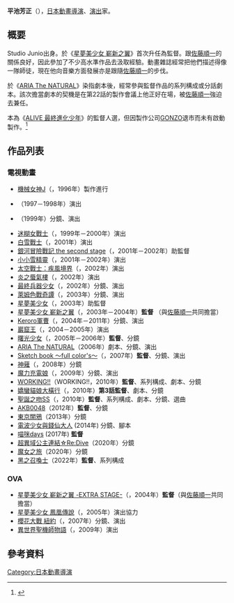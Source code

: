 {{noteTA|G1=Anime}}
{{Japanese|japanese=平池 芳正|kana=ひらいけ よしまさ|romaji=Hiraike Yoshimasa}}

'''平池芳正'''（{{bd||11月16日|catIdx=Hiraike Yoshimasa}}），[[日本動畫|日本動畫]][[導演|導演]]、[[演出|演出]]家。

== 概要 ==
Studio Junio出身。於《[[星夢美少女|星夢美少女 嶄新之翼]]》首次升任為監督。跟[[佐藤順一|佐藤順一]]的關係良好，因此參加了不少高水準作品去汲取經驗。動畫雜誌經常把他們描述得像一隊師徒，現在他向音樂方面發展亦是跟隨[[佐藤順一|佐藤順一]]的步伐。

於《[[水星領航員|ARIA The NATURAL]]》染指劇本後，經常參與監督作品的系列構成或分話劇本。該次擔當劇本的契機是在第22話的製作會議上他正好在場，被[[佐藤順一|佐藤順一]]強迫去兼任。

本為《[[ALIVE_最終進化少年|ALIVE 最終進化少年]]》的監督人選，但因製作公司[[GONZO|GONZO]]退市而未有啟動製作。<ref>{{Cite web |url=http://www.animenewsnetwork.com/encyclopedia/anime.php?id=10077 |title=存档副本 |accessdate=2011-07-06 |archive-date=2010-12-28 |archive-url=https://web.archive.org/web/20101228081457/http://www.animenewsnetwork.com/encyclopedia/anime.php?id=10077 |dead-url=no }}</ref>

== 作品列表 ==
=== 電視動畫 ===
* [[機械女神|機械女神J]]（{{lang|ja|セイバーマリオネットJ}}，1996年）製作進行 
* {{lang|ja|救命戦士ナノセイバー}}（1997－1998年）演出 
* {{lang|ja|パパと踊ろう}}（1999年）分鏡、演出 
* [[迷糊女戰士|迷糊女戰士]]（{{lang|ja|へっぽこ実験アニメーション エクセル・サーガ}}，1999年－2000年）演出 
* [[白雪戰士|白雪戰士]]（{{lang|ja|新白雪姫伝説プリーティア}}，2001年）演出 
* [[銀河冒險戰記|銀河冒險戰記 the second stage]]（{{lang|ja|ヴァンドレッド the second stage}}，2001年－2002年）助監督 
* [[小小雪精靈|小小雪精靈]]（{{lang|ja|ちっちゃな雪使いシュガー}}，2001年－2002年）演出 
* [[太空戰士：疾風境界|太空戰士：疾風境界]]（{{lang|ja|FF：U 〜ファイナルファンタジー:アンリミテッド〜}}，2002年）演出 
* [[炎之蜃氣樓|炎之蜃氣樓]]（{{lang|ja|炎の蜃気楼}}，2002年）演出 
* [[最終兵器少女|最終兵器少女]]（{{lang|ja|最終兵器彼女}}，2002年）分鏡、演出 
* [[萊姆色戰奇譚|萊姆色戰奇譚]]（{{lang|ja|らいむいろ戦奇譚}}，2003年）分鏡、演出 
* [[星夢美少女|星夢美少女]]（{{lang|ja|カレイドスター}}，2003年）助監督 
* [[星夢美少女|星夢美少女 嶄新之翼]]（{{lang|ja|カレイドスター 新たなる翼}}，2003年－2004年）'''監督''' （與[[佐藤順一|佐藤順一]]共同擔當） 
* [[Keroro軍曹|Keroro軍曹]]（{{lang|ja|ケロロ軍曹}}，2004年－2011年）分鏡、演出 
* [[巖窟王|巖窟王]]（{{lang|ja|巌窟王}}，2004－2005年）演出 
* [[曙光少女|曙光少女]]（{{lang|ja|SoltyRei}}，2005年－2006年）'''監督'''、分鏡
* [[水星領航員|ARIA The NATURAL]]（2006年）劇本、分鏡、演出 
* [[Sketch_book～素描簿～|Sketch book ～full color's～]]（{{lang|ja|スケッチブック 〜full color's〜}}，2007年）'''監督'''、分鏡、演出 
* [[神薙|神薙]]（{{lang|ja|かんなぎ}}，2008年）分鏡 
* [[魔力充電娘|魔力充電娘]]（{{lang|ja|ファイト一発! 充電ちゃん!!}}，2009年）分鏡、演出 
* [[WORKING!!|WORKING!!]]（WORKING!!，2010年）'''監督'''、系列構成、劇本、分鏡 
* [[嬌蠻貓娘大橫行|嬌蠻貓娘大橫行]]（{{lang|ja|迷い猫オーバーラン!}}，2010年）'''第3話監督'''、劇本、分鏡 
* [[聖誕之吻|聖誕之吻SS]]（{{lang|ja|アマガミSS}}，2010年）'''監督'''、系列構成、劇本、分鏡、選曲
* [[AKB0048|AKB0048]]（2012年）'''監督'''、分鏡
* [[東京闇鴉|東京闇鴉]]（2013年）分鏡
* [[電波少女與錢仙大人|電波少女與錢仙大人]] (2014年) 分鏡、腳本
* [[喵咪days|喵咪days]] (2017年) '''監督'''
* [[超異域公主連結☆Re:Dive|超異域公主連結☆Re:Dive]]（2020年）分鏡
* [[魔女之旅|魔女之旅]]（2020年）分鏡
* [[黑之召喚士|黑之召喚士]]（2022年）'''監督'''、系列構成

=== OVA ===
* [[星夢美少女|星夢美少女 嶄新之翼 -EXTRA STAGE-]]（{{lang|ja|カレイドスター 新たなる翼 -EXTRA STAGE-}}，2004年）'''監督'''（與[[佐藤順一|佐藤順一]]共同擔當） 
* [[星夢美少女|星夢美少女 鳳凰傳說]]（{{lang|ja|カレイドスター Legend of phoenix 〜レイラ・ハミルトン物語〜}}，2005年）演出協力 
* [[櫻花大戰系列|櫻花大戰 紐約]]（{{lang|ja|サクラ大戦 ニューヨーク・紐育}}，2007年）分鏡、演出 
* [[異世界聖機師物語|異世界聖機師物語]]（{{lang|ja|異世界の聖機師物語}}，2009年）演出

== 參考資料 ==
<references/>

{{平池芳正執導作品}}
[[Category:日本動畫導演|Category:日本動畫導演]]